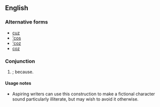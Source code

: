 ==English==

===Alternative forms===
* [[cuz]]
* [['cos]]
* [['coz]]
* [[coz]]

===Conjunction===
{{en-con}}

# {{slang|US}} {{eye dialect of|'cause|nodot=1}}; because.

====Usage notes====
* Aspiring writers can use this construction to make a fictional character sound particularly illiterate, but may wish to avoid it otherwise.